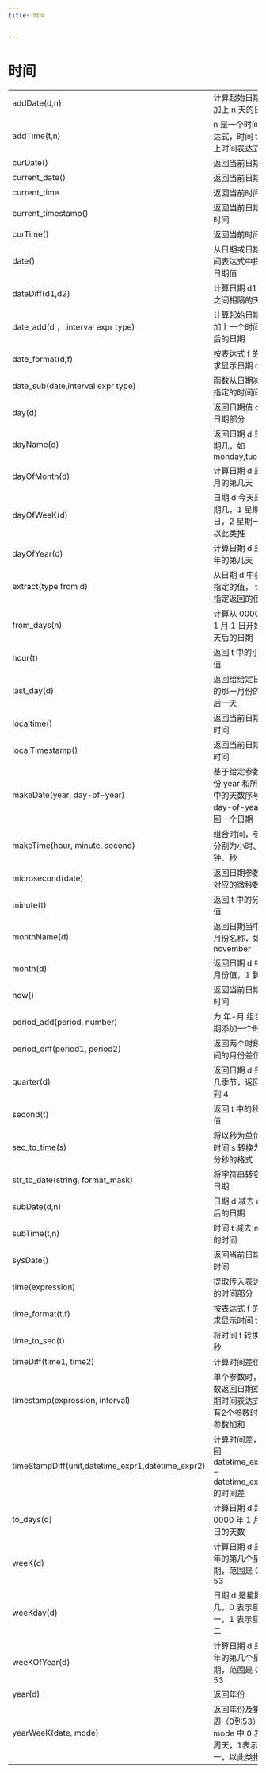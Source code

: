 ```yaml
---
title: 时间


---
```


# 时间

|                                                   |                                                                     |
| :------------------------------------------------ | :------------------------------------------------------------------ |
| addDate(d,n)                                      | 计算起始日期 d 加上 n 天的日期                                      |
| addTime(t,n)                                      | n 是一个时间表达式，时间 t 加上时间表达式 n                         |
| curDate()                                         | 返回当前日期                                                        |
| current_date()                                    | 返回当前日期                                                        |
| current_time                                      | 返回当前时间                                                        |
| current_timestamp()                               | 返回当前日期和时间                                                  |
| curTime()                                         | 返回当前时间                                                        |
| date()                                            | 从日期或日期时间表达式中提取日期值                                  |
| dateDiff(d1,d2)                                   | 计算日期 d1->d2 之间相隔的天数                                      |
| date_add(d ， interval expr type)                 | 计算起始日期 d 加上一个时间段后的日期                               |
| date_format(d,f)                                  | 按表达式 f 的要求显示日期 d                                         |
| date_sub(date,interval expr type)                 | 函数从日期减去指定的时间间隔                                        |
| day(d)                                            | 返回日期值 d 的日期部分                                             |
| dayName(d)                                        | 返回日期 d 是星期几，如 monday,tuesday                              |
| dayOfMonth(d)                                     | 计算日期 d 是本月的第几天                                           |
| dayOfWeeK(d)                                      | 日期 d 今天是星期几，1 星期日，2 星期一，以此类推                   |
| dayOfYear(d)                                      | 计算日期 d 是本年的第几天                                           |
| extract(type from d)                              | 从日期 d 中获取指定的值， type 指定返回的值                         |
| from_days(n)                                      | 计算从 0000 年 1 月 1 日开始 n 天后的日期                           |
| hour(t)                                           | 返回 t 中的小时值                                                   |
| last_day(d)                                       | 返回给给定日期的那一月份的最后一天                                  |
| localtime()                                       | 返回当前日期和时间                                                  |
| localTimestamp()                                  | 返回当前日期和时间                                                  |
| makeDate(year, day-of-year)                       | 基于给定参数年份 year 和所在年中的天数序号 day-of-year 返回一个日期 |
| makeTime(hour, minute, second)                    | 组合时间，参数分别为小时、分钟、秒                                  |
| microsecond(date)                                 | 返回日期参数所对应的微秒数                                          |
| minute(t)                                         | 返回 t 中的分钟值                                                   |
| monthName(d)                                      | 返回日期当中的月份名称，如 november                                 |
| month(d)                                          | 返回日期 d 中的月份值，1 到 12                                      |
| now()                                             | 返回当前日期和时间                                                  |
| period_add(period, number)                        | 为 年-月 组合日期添加一个时段                                       |
| period_diff(period1, period2)                     | 返回两个时段之间的月份差值                                          |
| quarter(d)                                        | 返回日期 d 是第几季节，返回 1 到 4                                  |
| second(t)                                         | 返回 t 中的秒钟值                                                   |
| sec_to_time(s)                                    | 将以秒为单位的时间 s 转换为时分秒的格式                             |
| str_to_date(string, format_mask)                  | 将字符串转变为日期                                                  |
| subDate(d,n)                                      | 日期 d 减去 n 天后的日期                                            |
| subTime(t,n)                                      | 时间 t 减去 n 秒的时间                                              |
| sysDate()                                         | 返回当前日期和时间                                                  |
| time(expression)                                  | 提取传入表达式的时间部分                                            |
| time_format(t,f)                                  | 按表达式 f 的要求显示时间 t                                         |
| time_to_sec(t)                                    | 将时间 t 转换为秒                                                   |
| timeDiff(time1, time2)                            | 计算时间差值                                                        |
| timestamp(expression, interval)                   | 单个参数时，函数返回日期或日期时间表达式；有2个参数时，将参数加和   |
| timeStampDiff(unit,datetime_expr1,datetime_expr2) | 计算时间差，返回 datetime_expr2 − datetime_expr1 的时间差           |
| to_days(d)                                        | 计算日期 d 距离 0000 年 1 月 1 日的天数                             |
| weeK(d)                                           | 计算日期 d 是本年的第几个星期，范围是 0 到 53                       |
| weeKday(d)                                        | 日期 d 是星期几，0 表示星期一，1 表示星期二                         |
| weeKOfYear(d)                                     | 计算日期 d 是本年的第几个星期，范围是 0 到 53                       |
| year(d)                                           | 返回年份                                                            |
| yearWeeK(date, mode)                              | 返回年份及第几周（0到53）， mode 中 0 表示周天，1表示周一，以此类推 |

            